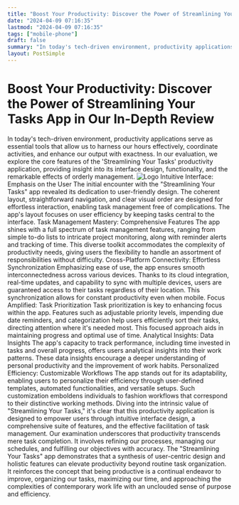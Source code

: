 ```yaml
---
title: "Boost Your Productivity: Discover the Power of Streamlining Your Tasks App in Our In-Depth Review"
date: "2024-04-09 07:16:35"
lastmod: "2024-04-09 07:16:35"
tags: ["mobile-phone"]
draft: false
summary: "In today's tech-driven environment, productivity applications serve as essential tools that allow us to harness our hours effectively, coordinate activities, and enhance our output with exactness. In our evaluation, we explore the core features of the 'Streamlining Your Tasks' productivity application, providing insight into its interface design, functionality, and the remarkable effects of orderly management."
layout: PostSimple
---
```

# Boost Your Productivity: Discover the Power of Streamlining Your Tasks App in Our In-Depth Review
In today's tech-driven environment, productivity applications serve as essential tools that allow us to harness our hours effectively, coordinate activities, and enhance our output with exactness. In our evaluation, we explore the core features of the 'Streamlining Your Tasks' productivity application, providing insight into its interface design, functionality, and the remarkable effects of orderly management.
<img alt="Logo" class="lazyImg" data-src="https://cdn.seniorsselection.com/src_image/c4a011ff733cca31abe3f6b83a5f4b3e.webp" src="/statics/image/loading.webp"/>
Intuitive Interface: Emphasis on the User
The initial encounter with the "Streamlining Your Tasks" app revealed its dedication to user-friendly design. The coherent layout, straightforward navigation, and clear visual order are designed for effortless interaction, enabling task management free of complications. The app's layout focuses on user efficiency by keeping tasks central to the interface.
Task Management Mastery: Comprehensive Features
The app shines with a full spectrum of task management features, ranging from simple to-do lists to intricate project monitoring, along with reminder alerts and tracking of time. This diverse toolkit accommodates the complexity of productivity needs, giving users the flexibility to handle an assortment of responsibilities without difficulty.
Cross-Platform Connectivity: Effortless Synchronization
Emphasizing ease of use, the app ensures smooth interconnectedness across various devices. Thanks to its cloud integration, real-time updates, and capability to sync with multiple devices, users are guaranteed access to their tasks regardless of their location. This synchronization allows for constant productivity even when mobile.
Focus Amplified: Task Prioritization
Task prioritization is key to enhancing focus within the app. Features such as adjustable priority levels, impending due date reminders, and categorization help users efficiently sort their tasks, directing attention where it's needed most. This focused approach aids in maintaining progress and optimal use of time.
Analytical Insights: Data Insights
The app's capacity to track performance, including time invested in tasks and overall progress, offers users analytical insights into their work patterns. These data insights encourage a deeper understanding of personal productivity and the improvement of work habits.
Personalized Efficiency: Customizable Workflows
The app stands out for its adaptability, enabling users to personalize their efficiency through user-defined templates, automated functionalities, and versatile setups. Such customization emboldens individuals to fashion workflows that correspond to their distinctive working methods.
Diving into the intrinsic value of "Streamlining Your Tasks," it's clear that this productivity application is designed to empower users through intuitive interface design, a comprehensive suite of features, and the effective facilitation of task management.
Our examination underscores that productivity transcends mere task completion. It involves refining our processes, managing our schedules, and fulfilling our objectives with accuracy. The "Streamlining Your Tasks" app demonstrates that a synthesis of user-centric design and holistic features can elevate productivity beyond routine task organization. It reinforces the concept that being productive is a continual endeavor to improve, organizing our tasks, maximizing our time, and approaching the complexities of contemporary work life with an unclouded sense of purpose and efficiency.
        